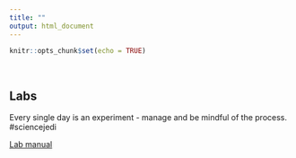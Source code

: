 ```yaml
---
title: ""
output: html_document
---
```


```r
knitr::opts_chunk$set(echo = TRUE)
```
<br>  

## Labs  
Every single day is an experiment - manage and be mindful of the process. #sciencejedi  

[Lab manual](http://www.designcraft4experiments.club)  
<br>  




